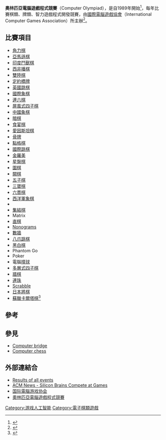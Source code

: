{{not|国际信息学奥林匹克竞赛}}

'''奧林匹亞電腦遊戲程式競賽'''（Computer Olympiad），是自1989年開始<ref>{{Cite web |url=http://www.grappa.univ-lille3.fr/icga/event.php?id=13 |title=London 1989 |access-date=2011-05-21 |archive-url=https://www.webcitation.org/6CjHQ589y?url=http://www.grappa.univ-lille3.fr/icga/event.php?id=13 |archive-date=2012-12-07 |dead-url=yes }}</ref>，每年比賽棋類、牌類、智力遊戲程式開發競賽，由[[國際電腦對局協會|國際電腦遊戲協會]]（International Computer Games Association）所主辦<ref>{{Cite web |url=http://ilk.uvt.nl/icga/ |title=International Computer Games Association |access-date=2011-05-21 |archive-date=2011-07-20 |archive-url=https://web.archive.org/web/20110720162834/https://ilk.uvt.nl/icga/ |dead-url=yes }}</ref>。

==比賽項目==

*[[角力棋|角力棋]]
*[[亞馬遜棋|亞馬遜棋]]
*[[印度鬥獸棋|印度鬥獸棋]]
*[[西非播棋|西非播棋]]
*[[雙陸棋|雙陸棋]]
*[[定約橋牌|定約橋牌]] 
*[[英國跳棋|英國跳棋]]
*[[國際象棋|國際象棋]]
*[[連六棋|連六棋]]
*[[屏風式四子棋|屏風式四子棋]]
*[[中國象棋|中國象棋]]
*[[暗棋|暗棋]]
*[[食宴棋|食宴棋]]
*[[愛因斯坦棋|愛因斯坦棋]]
*[[骨牌|骨牌]]
*[[點格棋|點格棋]]
*[[國際跳棋|國際跳棋]]
*[[金羅美|金羅美]]
*[[星盤棋|星盤棋]]
*[[圍棋|圍棋]]
*[[闕棋|闕棋]]
*[[五子棋|五子棋]]
*[[三寶棋|三寶棋]]
*[[六貫棋|六貫棋]]
*[[西洋軍象棋|西洋軍象棋]]
*{{tsl|en|Light Up|Light Up}}
*[[集結棋|集結棋]]
*Matrix
*[[直棋|直棋]]
*[[Nonogram|Nonograms]]
*[[數牆|數牆]]
*[[八爪跳棋|八爪跳棋]]
*[[黑白棋|黑白棋]]
*Phantom Go
*Poker
*電腦[[撞球|撞球]]
*[[多層式四子棋|多層式四子棋]]
*[[牆棋|牆棋]]
*[[連珠|連珠]]
*[[Scrabble|Scrabble]]
*[[日本將棋|日本將棋]]
*[[蘇臘卡爾塔棋|蘇臘卡爾塔棋]]<ref>{{Cite web |url=http://www.grappa.univ-lille3.fr/icga/games.php |title=ICGA Tournaments |access-date=2011-05-21 |archive-url=https://web.archive.org/web/20150924023528/http://www.grappa.univ-lille3.fr/icga/games.php |archive-date=2015-09-24 |dead-url=yes }}</ref>

==參考==
{{reflist}}

==參見==
* [[Computer_bridge|Computer bridge]]
* [[Computer_chess|Computer chess]]

==外部連結合==
* [https://web.archive.org/web/20151109154945/http://www.grappa.univ-lille3.fr/icga/ Results of all events]
* [http://cacm.acm.org/news/189870-silicon-brains-compete-at-games/fulltext ACM News - Silicon Brains Compete at Games] {{Wayback|url=http://cacm.acm.org/news/189870-silicon-brains-compete-at-games/fulltext |date=20150817033441 }}
*[http://www.icga.org/ 国际電腦游戏协会] {{Wayback|url=http://www.icga.org/ |date=20210126101000 }}
*[https://web.archive.org/web/20110520185440/http://www.grappa.univ-lille3.fr/icga/?lang=4 奧林匹亞電腦遊戲程式競賽]

{{tsl|en|Template:Computer Olympiads}}

[[Category:游戏人工智能|Category:游戏人工智能]]
[[Category:電子棋類遊戲|Category:電子棋類遊戲]]